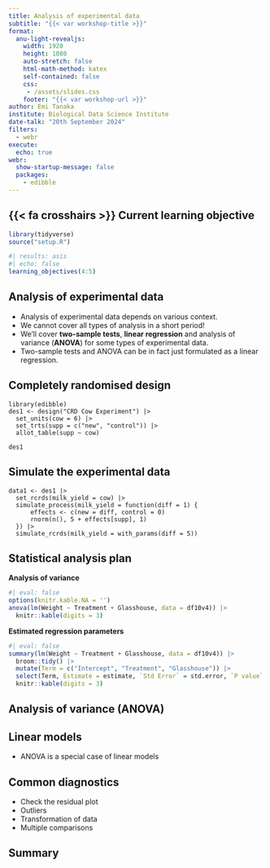 ```yaml
---
title: Analysis of experimental data
subtitle: "{{< var workshop-title >}}"
format:
  anu-light-revealjs:
    width: 1920
    height: 1080
    auto-stretch: false
    html-math-method: katex
    self-contained: false
    css: 
     - /assets/slides.css
    footer: "{{< var workshop-url >}}"
author: Emi Tanaka
institute: Biological Data Science Institute
date-talk: "20th September 2024"
filters:
  - webr
execute: 
  echo: true
webr: 
  show-startup-message: false  
  packages: 
    - edibble
---
```



## {{< fa crosshairs >}} Current learning objective

```r
library(tidyverse)
source("setup.R")
```


```r
#| results: asis 
#| echo: false
learning_objectives(4:5)
```


## Analysis of experimental data

::: incremental

- Analysis of experimental data depends on various context. 
- <i class="fas fa-exclamation-circle"></i> We cannot cover all types of analysis in a short period!
- We'll cover **two-sample tests**, **linear regression** and analysis of variance (**ANOVA**) for some types of experimental data.
- Two-sample tests and ANOVA can be in fact just formulated as a linear regression.

:::

## Completely randomised design 

```webr-r
library(edibble)
des1 <- design("CRD Cow Experiment") |> 
  set_units(cow = 6) |> 
  set_trts(supp = c("new", "control")) |> 
  allot_table(supp ~ cow)

des1
```



## Simulate the experimental data

```webr-r
data1 <- des1 |> 
  set_rcrds(milk_yield = cow) |> 
  simulate_process(milk_yield = function(diff = 1) {
      effects <- c(new = diff, control = 0)
      rnorm(n(), 5 + effects[supp], 1) 
  }) |> 
  simulate_rcrds(milk_yield = with_params(diff = 5))
```



## Statistical analysis plan

::: f2

**Analysis of variance**

```r
#| eval: false
options(knitr.kable.NA = '')
anova(lm(Weight ~ Treatment + Glasshouse, data = df10v4)) |> 
  knitr::kable(digits = 3)
```

**Estimated regression parameters**

```r
#| eval: false
summary(lm(Weight ~ Treatment + Glasshouse, data = df10v4)) |> 
  broom::tidy() |> 
  mutate(Term = c("Intercept", "Treatment", "Glasshouse")) |> 
  select(Term, Estimate = estimate, `Std Error` = std.error, `P value` = p.value) |> 
  knitr::kable(digits = 3)
```

:::

## Analysis of variance (ANOVA)


## Linear models 

- ANOVA is a special case of linear models

## Common diagnostics 

- Check the residual plot 
- Outliers 
- Transformation of data
- Multiple comparisons 

## Summary 

